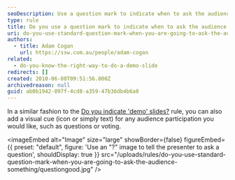 ```yaml
---
seoDescription: Use a question mark to indicate when to ask the audience something and encourage participation in your presentation.
type: rule
title: Do you use a question mark to indicate when to ask the audience something?
uri: do-you-use-standard-question-mark-when-you-are-going-to-ask-the-audience-something
authors:
  - title: Adam Cogan
    url: https://ssw.com.au/people/adam-cogan
related:
  - do-you-know-the-right-way-to-do-a-demo-slide
redirects: []
created: 2010-06-08T09:51:56.000Z
archivedreason: null
guid: ab0b1942-097f-4cd8-a359-47b36db4b6a8
---
```


In a similar fashion to the [Do you indicate 'demo' slides?](/do-you-know-the-right-way-to-do-a-demo-slide) rule, you can also add a visual cue (icon or simply text) for any audience participation you would like, such as questions or voting.

<imageEmbed
  alt="Image"
  size="large"
  showBorder={false}
  figureEmbed={{
    preset: "default",
    figure: 'Use an "?" image to tell the presenter to ask a question',
    shouldDisplay: true
  }}
  src="/uploads/rules/do-you-use-standard-question-mark-when-you-are-going-to-ask-the-audience-something/questiongood.jpg"
/>